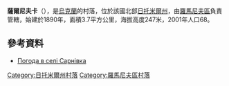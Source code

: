{{coord|50|16|24|N|27|58|51|E|scale:30000|display=title}}

'''薩爾尼夫卡'''（{{lang-uk|Сарнівка}}），是[[烏克蘭|烏克蘭]]的村落，位於該國北部[[日托米爾州|日托米爾州]]，由[[羅馬尼夫區|羅馬尼夫區]]負責管轄，始建於1890年，面積3.7平方公里，海拔高度247米，2001年人口68。

==參考資料==
* [http://weather.in.ua/ua/zhitomirskaja/23309 Погода в селі Сарнівка]

{{DEFAULTSORT:Сарнівка}}
[[Category:日托米爾州村落|Category:日托米爾州村落]]
[[Category:羅馬尼夫區村落|Category:羅馬尼夫區村落]]


{{Zhytomyr-geo-stub}}